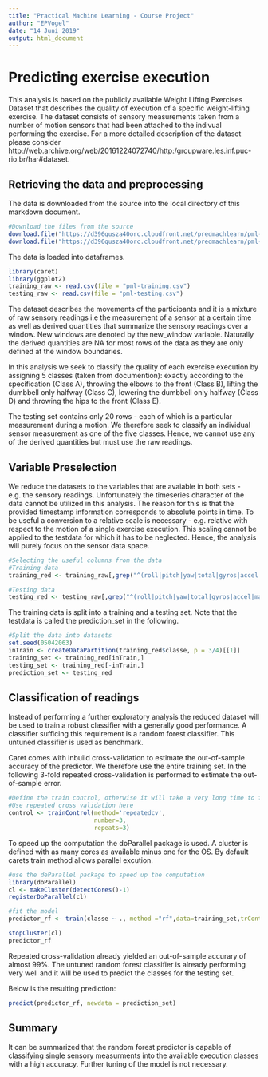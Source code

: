 ---
title: "Practical Machine Learning - Course Project"
author: "EPVogel"
date: "14 Juni 2019"
output: html_document
---


# Predicting exercise execution

This analysis is based on the publicly available Weight Lifting Exercises Dataset that describes the quality of execution of a specific weight-lifting exercise. The dataset consists of sensory measurements taken from a number of motion sensors that had been attached to the indivual performing the exercise. For a more detailed description of the dataset please consider http://web.archive.org/web/20161224072740/http:/groupware.les.inf.puc-rio.br/har#dataset.

## Retrieving the data and preprocessing

The data is downloaded from the source into the local directory of this markdown document.

```{r download}
#Download the files from the source
download.file("https://d396qusza40orc.cloudfront.net/predmachlearn/pml-training.csv",destfile = "pml-training.csv")
download.file("https://d396qusza40orc.cloudfront.net/predmachlearn/pml-testing.csv", destfile = "pml-testing.csv")

```
The data is loaded into dataframes.

```{r reading the data}
library(caret)
library(ggplot2)
training_raw <- read.csv(file = "pml-training.csv")
testing_raw <- read.csv(file = "pml-testing.csv")
```

The dataset describes the movements of the participants and it is a mixture of raw sensory readings i.e the measurement of a sensor at a certain time as well as derived quantities that summarize the sensory readings over a window. New windows are denoted by the new_window variable. Naturally the derived quantities are NA for most rows of the data as they are only defined at the window boundaries.

In this analysis we seek to classify the quality of each exercise execution by assigning 5 classes (taken from documention): exactly according to the specification (Class A), throwing the elbows to the front (Class B), lifting the dumbbell only halfway (Class C), lowering the dumbbell only halfway (Class D) and throwing the hips to the front (Class E).

The testing set contains only 20 rows - each of which is a particular measurement during a motion. We therefore seek to classify an individual sensor measurement as one of the five classes. Hence, we cannot use any of the derived quantities but must use the raw readings.

## Variable Preselection

We reduce the datasets to the variables that are avaiable in both sets - e.g. the sensory readings. Unfortunately the timeseries character of the data cannot be utilized in this analysis. The reason for this is that the provided timestamp information corresponds to absolute points in time. To be useful a conversion to a relative scale is necessary - e.g. relative with respect to the motion of a single exercise execution. This scaling cannot be applied to the testdata for which it has to be neglected. Hence, the analysis will purely focus on the sensor data space.

```{r column_selection}
#Selecting the useful columns from the data
#Training data
training_red <- training_raw[,grep("^(roll|pitch|yaw|total|gyros|accel|magnet|classe)",names(training_raw),value=TRUE)]

#Testing data
testing_red <- testing_raw[,grep("^(roll|pitch|yaw|total|gyros|accel|magnet)",names(testing_raw),value=TRUE)]

```

The training data is split into a training and a testing set. Note that the testdata is called the prediction_set in the following. 

```{r data_splits}
#Split the data into datasets
set.seed(05042063)
inTrain <- createDataPartition(training_red$classe, p = 3/4)[[1]]
training_set <- training_red[inTrain,]
testing_set <- training_red[-inTrain,]
prediction_set <- testing_red
```

## Classification of readings

Instead of performing a further exploratory analysis the reduced dataset will be used to train a robust classifier with a generally good performance. A classifier sufficing this requirement is a random forest classifier. This untuned classifier is used as benchmark.

Caret comes with inbuild cross-validation to estimate the out-of-sample accuracy of the predictor. We therefore use the entire training set. In the following 3-fold repeated cross-validation is performed to estimate the out-of-sample error.

```{r trainingSetup}
#Define the train control, otherwise it will take a very long time to finish.
#Use repeated cross validation here
control <- trainControl(method='repeatedcv', 
                        number=3, 
                        repeats=3)

```
To speed up the computation the doParallel package is used. A cluster is defined with as many cores as available minus one for the OS. By default carets train method allows parallel excution.
```{r randomForest, cache=TRUE}
#use the deParallel package to speed up the computation
library(doParallel)
cl <- makeCluster(detectCores()-1)
registerDoParallel(cl)

#fit the model
predictor_rf <- train(classe ~ ., method ="rf",data=training_set,trControl=control)

stopCluster(cl)
predictor_rf
```

Repeated cross-validation already yielded an out-of-sample accurary of almost 99%. The untuned random forest classifier is already performing very well and it will be used to predict the classes for the testing set.

Below is the resulting prediction:

```{r prediction}
predict(predictor_rf, newdata = prediction_set)
```

## Summary

It can be summarized that the random forest predictor is capable of classifying single sensory measurments into the available execution classes with a high accuracy. Further tuning of the model is not necessary.


